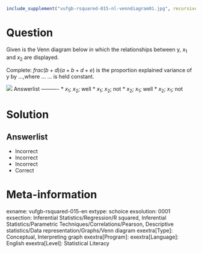 ```r
include_supplement("vufgb-rsquared-015-nl-venndiagram01.jpg", recursive = TRUE)
```

Question
========

Given is the Venn diagram below in which the relationships between y, $x_{1}$ and $x_{2}$ are displayed.

Complete: $frac{(b+d)}{(a+b+d+e)}$ is the proportion explained variance of y by ...,where ...  ... is held constant.


![](vufgb-rsquared-015-nl-venndiagram01.jpg) 
Answerlist
----------
* $x_{1}$; $x_{2}$; well
* $x_{1}$; $x_{2}$; not
* $x_{2}$; $x_{1}$; well
* $x_{2}$; $x_{1}$; not


Solution
========

Answerlist
----------
* Incorrect
* Incorrect
* Incorrect
* Correct

Meta-information
================
exname: vufgb-rsquared-015-en
extype: schoice
exsolution: 0001
exsection: Inferential Statistics/Regression/R squared, Inferential Statistics/Parametric Techniques/Correlations/Pearson, Descriptive statistics/Data representation/Graphs/Venn diagram
exextra[Type]: Conceptual, Interpreting graph
exextra[Program]: 
exextra[Language]: English
exextra[Level]: Statistical Literacy
